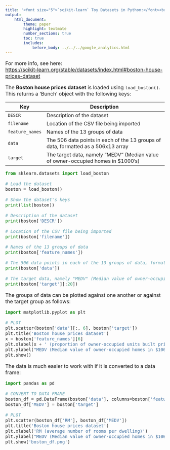 ```yaml
---
title: '<font size="5">`scikit-learn` Toy Datasets in Python:</font><br>Boston house prices dataset'
output:
    html_document:
        theme: paper
        highlight: textmate
        number_sections: true
        toc: true
        includes:
            before_body: ../../../google_analytics.html
---
```


<font size="3">

For more info, see here:  
[https://scikit-learn.org/stable/datasets/index.html#boston-house-prices-dataset](https://scikit-learn.org/stable/datasets/index.html#boston-house-prices-dataset)

The **Boston house prices dataset** is loaded using `load_boston()`. This
returns a 'Bunch' object with the following keys:

| Key | Description |
|-----|-------------------------------------------------------------|
| `DESCR` | Description of the dataset |
| `filename` | Location of the CSV file being imported |
| `feature_names` | Names of the 13 groups of data |
| `data` | The 506 data points in each of the 13 groups of data, formatted as a 506x13 array |
| `target` | The target data, namely "MEDV" (Median value of owner-occupied homes in $1000’s) |

```python
from sklearn.datasets import load_boston

# Load the dataset
boston = load_boston()

# Show the dataset's keys
print(list(boston))
```

```python
# Description of the dataset
print(boston['DESCR'])
```

```python
# Location of the CSV file being imported
print(boston['filename'])
```

```python
# Names of the 13 groups of data
print(boston['feature_names'])
```

```python
# The 506 data points in each of the 13 groups of data, formatted as a 506x13 array
print(boston['data'])
```

```python
# The target data, namely "MEDV" (Median value of owner-occupied homes in $1000’s)
print(boston['target'][:20])
```

The groups of data can be plotted against one another or against the target
group as follows:

```python
import matplotlib.pyplot as plt

# PLOT
plt.scatter(boston['data'][:, 6], boston['target'])
plt.title('Boston house prices dataset')
x = boston['feature_names'][6]
plt.xlabel(x + ' (proportion of owner-occupied units built prior to 1940)')
plt.ylabel("MEDV (Median value of owner-occupied homes in $1000's)")
plt.show()
```

The data is much easier to work with if it is converted to a data frame:

```python
import pandas as pd

# CONVERT TO DATA FRAME
boston_df = pd.DataFrame(boston['data'], columns=boston['feature_names'])
boston_df['MEDV'] = boston['target']

# PLOT
plt.scatter(boston_df['RM'], boston_df['MEDV'])
plt.title('Boston house prices dataset')
plt.xlabel('RM (average number of rooms per dwelling)')
plt.ylabel("MEDV (Median value of owner-occupied homes in $1000's)")
plt.show('boston_df.png')
```

</font>
